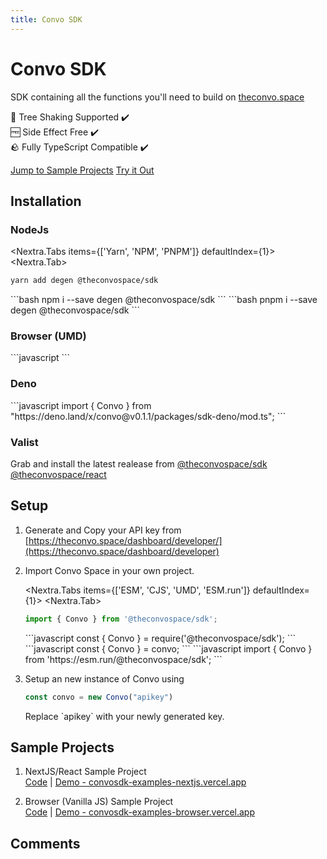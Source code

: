 ---
title: Convo SDK
---

# Convo SDK

SDK containing all the functions you'll need to build on [theconvo.space](theconvo.space)

🌲 Tree Shaking Supported ✔️<br/>
🆓 Side Effect Free ✔️<br/>
🪨 Fully TypeScript Compatible ✔️<br/>

[Jump to Sample Projects](#sample-projects)
[Try it Out](https://npm.runkit.com/@theconvospace/sdk)

## Installation

### NodeJs
<Nextra.Tabs items={['Yarn', 'NPM', 'PNPM']} defaultIndex={1}>
<Nextra.Tab>
<CodeBox>
```bash
yarn add degen @theconvospace/sdk
```
</CodeBox>
</Nextra.Tab>
<Nextra.Tab>
<CodeBox>
```bash
npm i --save degen @theconvospace/sdk
```
</CodeBox>
</Nextra.Tab>
<Nextra.Tab>
<CodeBox>
```bash
pnpm i --save degen @theconvospace/sdk
```
</CodeBox>
</Nextra.Tab>
</Nextra.Tabs>

### Browser (UMD)

<CodeBox>
```javascript
<script src="https://cdn.jsdelivr.net/npm/@theconvospace/sdk@latest/dist/index.global.js"></script>
```
</CodeBox>

### Deno

<CodeBox>
```javascript
import { Convo } from "https://deno.land/x/convo@v0.1.1/packages/sdk-deno/mod.ts";
```
</CodeBox>

### Valist

Grab and install the latest realease from [@theconvospace/sdk](https://app.valist.io/theconvospace/sdk) [@theconvospace/react](https://app.valist.io/theconvospace/react)

## Setup

1. Generate and Copy your API key from [https://theconvo.space/dashboard/developer/](https://theconvo.space/dashboard/developer)
2. Import Convo Space in your own project.

    <Nextra.Tabs items={['ESM', 'CJS', 'UMD', 'ESM.run']} defaultIndex={1}>
    <Nextra.Tab>
    <CodeBox>
    ```javascript
    import { Convo } from '@theconvospace/sdk';
    ```
    </CodeBox>
    </Nextra.Tab>
    <Nextra.Tab>
    <CodeBox>
    ```javascript
    const { Convo } = require('@theconvospace/sdk');
    ```
    </CodeBox>
    </Nextra.Tab>
    <Nextra.Tab>
    <CodeBox>
    ```javascript
    const { Convo } = convo;
    ```
    </CodeBox>
    </Nextra.Tab>
    <Nextra.Tab>
    <CodeBox>
    ```javascript
    import { Convo } from 'https://esm.run/@theconvospace/sdk';
    ```
    </CodeBox>
    </Nextra.Tab>
    </Nextra.Tabs>

3. Setup an new instance of Convo using
    <CodeBox>
    ```javascript
    const convo = new Convo("apikey")
    ```
    </CodeBox>
    Replace `apikey` with your newly generated key.


## Sample Projects

1. NextJS/React Sample Project<br/>
    [Code](https://github.com/anudit/convosdk/tree/main/examples/nextjs) | [Demo - convosdk-examples-nextjs.vercel.app](https://convosdk-examples-nextjs.vercel.app)

2. Browser (Vanilla JS) Sample Project<br/>
    [Code](https://github.com/anudit/convosdk/tree/main/examples/browser) | [Demo - convosdk-examples-browser.vercel.app](https://convosdk-examples-browser.vercel.app)

## Comments
<CommentBox threadId="convo-sdk"/>

